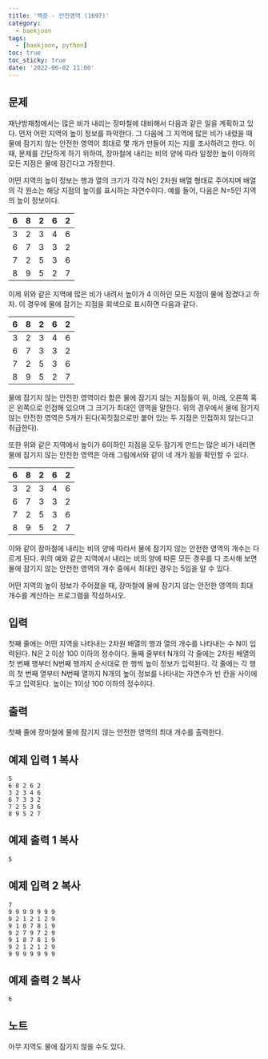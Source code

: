 ```yaml
---
title: '백준 - 안전영역 (1697)'
category:
  - baekjoon
tags:
  - [baekjoon, python]
toc: true
toc_sticky: true
date: '2022-06-02 11:00'
---
```


## 문제

재난방재청에서는 많은 비가 내리는 장마철에 대비해서 다음과 같은 일을 계획하고 있다. 먼저 어떤 지역의 높이 정보를 파악한다. 그 다음에 그 지역에 많은 비가 내렸을 때 물에 잠기지 않는 안전한 영역이 최대로 몇 개가 만들어 지는 지를 조사하려고 한다. 이때, 문제를 간단하게 하기 위하여, 장마철에 내리는 비의 양에 따라 일정한 높이 이하의 모든 지점은 물에 잠긴다고 가정한다.

어떤 지역의 높이 정보는 행과 열의 크기가 각각 N인 2차원 배열 형태로 주어지며 배열의 각 원소는 해당 지점의 높이를 표시하는 자연수이다. 예를 들어, 다음은 N=5인 지역의 높이 정보이다.

| 6   | 8   | 2   | 6   | 2   |
| --- | --- | --- | --- | --- |
| 3   | 2   | 3   | 4   | 6   |
| 6   | 7   | 3   | 3   | 2   |
| 7   | 2   | 5   | 3   | 6   |
| 8   | 9   | 5   | 2   | 7   |

이제 위와 같은 지역에 많은 비가 내려서 높이가 4 이하인 모든 지점이 물에 잠겼다고 하자. 이 경우에 물에 잠기는 지점을 회색으로 표시하면 다음과 같다.

| 6   | 8   | 2   | 6   | 2   |
| --- | --- | --- | --- | --- |
| 3   | 2   | 3   | 4   | 6   |
| 6   | 7   | 3   | 3   | 2   |
| 7   | 2   | 5   | 3   | 6   |
| 8   | 9   | 5   | 2   | 7   |

물에 잠기지 않는 안전한 영역이라 함은 물에 잠기지 않는 지점들이 위, 아래, 오른쪽 혹은 왼쪽으로 인접해 있으며 그 크기가 최대인 영역을 말한다. 위의 경우에서 물에 잠기지 않는 안전한 영역은 5개가 된다(꼭짓점으로만 붙어 있는 두 지점은 인접하지 않는다고 취급한다).

또한 위와 같은 지역에서 높이가 6이하인 지점을 모두 잠기게 만드는 많은 비가 내리면 물에 잠기지 않는 안전한 영역은 아래 그림에서와 같이 네 개가 됨을 확인할 수 있다.

| 6   | 8   | 2   | 6   | 2   |
| --- | --- | --- | --- | --- |
| 3   | 2   | 3   | 4   | 6   |
| 6   | 7   | 3   | 3   | 2   |
| 7   | 2   | 5   | 3   | 6   |
| 8   | 9   | 5   | 2   | 7   |

이와 같이 장마철에 내리는 비의 양에 따라서 물에 잠기지 않는 안전한 영역의 개수는 다르게 된다. 위의 예와 같은 지역에서 내리는 비의 양에 따른 모든 경우를 다 조사해 보면 물에 잠기지 않는 안전한 영역의 개수 중에서 최대인 경우는 5임을 알 수 있다.

어떤 지역의 높이 정보가 주어졌을 때, 장마철에 물에 잠기지 않는 안전한 영역의 최대 개수를 계산하는 프로그램을 작성하시오.

## 입력

첫째 줄에는 어떤 지역을 나타내는 2차원 배열의 행과 열의 개수를 나타내는 수 N이 입력된다. N은 2 이상 100 이하의 정수이다. 둘째 줄부터 N개의 각 줄에는 2차원 배열의 첫 번째 행부터 N번째 행까지 순서대로 한 행씩 높이 정보가 입력된다. 각 줄에는 각 행의 첫 번째 열부터 N번째 열까지 N개의 높이 정보를 나타내는 자연수가 빈 칸을 사이에 두고 입력된다. 높이는 1이상 100 이하의 정수이다.

## 출력

첫째 줄에 장마철에 물에 잠기지 않는 안전한 영역의 최대 개수를 출력한다.

## 예제 입력 1 복사

```
5
6 8 2 6 2
3 2 3 4 6
6 7 3 3 2
7 2 5 3 6
8 9 5 2 7
```

## 예제 출력 1 복사

```
5
```

## 예제 입력 2 복사

```
7
9 9 9 9 9 9 9
9 2 1 2 1 2 9
9 1 8 7 8 1 9
9 2 7 9 7 2 9
9 1 8 7 8 1 9
9 2 1 2 1 2 9
9 9 9 9 9 9 9
```

## 예제 출력 2 복사

```
6
```

## 노트

아무 지역도 물에 잠기지 않을 수도 있다.
